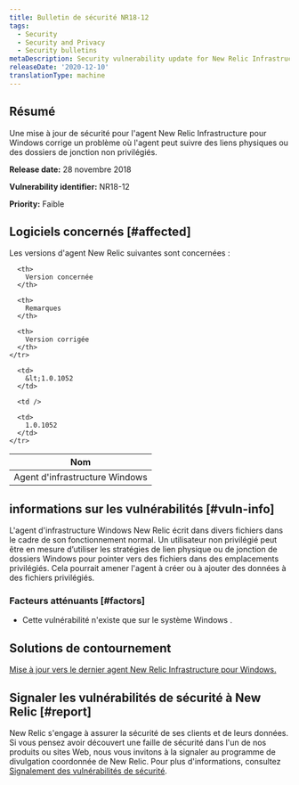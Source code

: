 ```yaml
---
title: Bulletin de sécurité NR18-12
tags:
  - Security
  - Security and Privacy
  - Security bulletins
metaDescription: Security vulnerability update for New Relic Infrastructure agent for Windows
releaseDate: '2020-12-10'
translationType: machine
---
```


## Résumé

Une mise à jour de sécurité pour l'agent New Relic Infrastructure pour Windows corrige un problème où l'agent peut suivre des liens physiques ou des dossiers de jonction non privilégiés.

<DNT>**Release date:**</DNT> 28 novembre 2018

<DNT>**Vulnerability identifier:**</DNT> NR18-12

<DNT>**Priority:**</DNT> Faible

## Logiciels concernés [#affected]

Les versions d'agent New Relic suivantes sont concernées :

<table>
  <thead>
    <tr>
      <th>
        Nom
      </th>

      <th>
        Version concernée
      </th>

      <th>
        Remarques
      </th>

      <th>
        Version corrigée
      </th>
    </tr>
  </thead>

  <tbody>
    <tr>
      <td>
        Agent d'infrastructure Windows
      </td>

      <td>
        &lt;1.0.1052
      </td>

      <td />

      <td>
        1.0.1052
      </td>
    </tr>
  </tbody>
</table>

## informations sur les vulnérabilités [#vuln-info]

L'agent d'infrastructure Windows New Relic écrit dans divers fichiers dans le cadre de son fonctionnement normal. Un utilisateur non privilégié peut être en mesure d’utiliser les stratégies de lien physique ou de jonction de dossiers Windows pour pointer vers des fichiers dans des emplacements privilégiés. Cela pourrait amener l'agent à créer ou à ajouter des données à des fichiers privilégiés.

### Facteurs atténuants [#factors]

* Cette vulnérabilité n'existe que sur le système Windows .

## Solutions de contournement

[Mise à jour vers le dernier agent New Relic Infrastructure pour Windows.](/docs/infrastructure/new-relic-infrastructure/installation/update-infrastructure-agent)

## Signaler les vulnérabilités de sécurité à New Relic [#report]

New Relic s'engage à assurer la sécurité de ses clients et de leurs données. Si vous pensez avoir découvert une faille de sécurité dans l'un de nos produits ou sites Web, nous vous invitons à la signaler au programme de divulgation coordonnée de New Relic. Pour plus d'informations, consultez [Signalement des vulnérabilités de sécurité](/docs/security/new-relic-security/data-privacy/reporting-security-vulnerabilities).